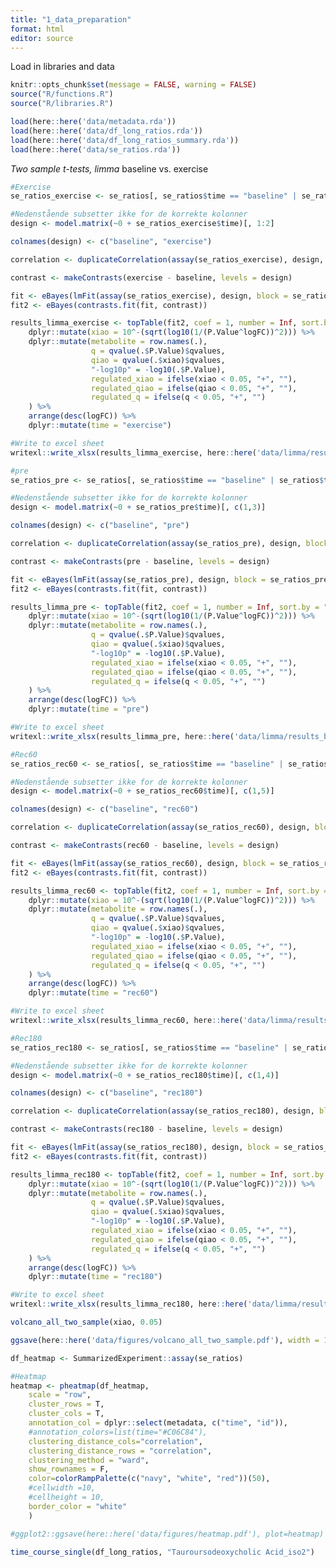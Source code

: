 ```yaml
---
title: "1_data_preparation"
format: html
editor: source
---
```


Load in libraries and data
```r
knitr::opts_chunk$set(message = FALSE, warning = FALSE)
source("R/functions.R")
source("R/libraries.R")

load(here::here('data/metadata.rda'))
load(here::here('data/df_long_ratios.rda'))
load(here::here('data/df_long_ratios_summary.rda'))
load(here::here('data/se_ratios.rda'))
```

*Two sample t-tests, limma*
baseline vs. exercise

```r
#Exercise
se_ratios_exercise <- se_ratios[, se_ratios$time == "baseline" | se_ratios$time == 'exercise']

#Nedenstående subsetter ikke for de korrekte kolonner
design <- model.matrix(~0 + se_ratios_exercise$time)[, 1:2]

colnames(design) <- c("baseline", "exercise")

correlation <- duplicateCorrelation(assay(se_ratios_exercise), design, block = se_ratios_exercise$id)

contrast <- makeContrasts(exercise - baseline, levels = design)

fit <- eBayes(lmFit(assay(se_ratios_exercise), design, block = se_ratios_exercise$id, correlation = correlation$consensus))
fit2 <- eBayes(contrasts.fit(fit, contrast))

results_limma_exercise <- topTable(fit2, coef = 1, number = Inf, sort.by = "logFC") %>%
    dplyr::mutate(xiao = 10^-(sqrt(log10(1/(P.Value^logFC))^2))) %>%
    dplyr::mutate(metabolite = row.names(.),
                  q = qvalue(.$P.Value)$qvalues,
                  qiao = qvalue(.$xiao)$qvalues,
                  "-log10p" = -log10(.$P.Value),
                  regulated_xiao = ifelse(xiao < 0.05, "+", ""),
                  regulated_qiao = ifelse(qiao < 0.05, "+", ""),
                  regulated_q = ifelse(q < 0.05, "+", "")
    ) %>%
    arrange(desc(logFC)) %>% 
    dplyr::mutate(time = "exercise")

#Write to excel sheet
writexl::write_xlsx(results_limma_exercise, here::here('data/limma/results_baseline_vs_exercise.xlsx')) 

```

```r
#pre
se_ratios_pre <- se_ratios[, se_ratios$time == "baseline" | se_ratios$time == 'pre']

#Nedenstående subsetter ikke for de korrekte kolonner
design <- model.matrix(~0 + se_ratios_pre$time)[, c(1,3)]

colnames(design) <- c("baseline", "pre")

correlation <- duplicateCorrelation(assay(se_ratios_pre), design, block = se_ratios_pre$id)

contrast <- makeContrasts(pre - baseline, levels = design)

fit <- eBayes(lmFit(assay(se_ratios_pre), design, block = se_ratios_pre$id, correlation = correlation$consensus))
fit2 <- eBayes(contrasts.fit(fit, contrast))

results_limma_pre <- topTable(fit2, coef = 1, number = Inf, sort.by = "logFC") %>%
    dplyr::mutate(xiao = 10^-(sqrt(log10(1/(P.Value^logFC))^2))) %>%
    dplyr::mutate(metabolite = row.names(.),
                  q = qvalue(.$P.Value)$qvalues,
                  qiao = qvalue(.$xiao)$qvalues,
                  "-log10p" = -log10(.$P.Value),
                  regulated_xiao = ifelse(xiao < 0.05, "+", ""),
                  regulated_qiao = ifelse(qiao < 0.05, "+", ""),
                  regulated_q = ifelse(q < 0.05, "+", "")
    ) %>%
    arrange(desc(logFC)) %>% 
    dplyr::mutate(time = "pre")

#Write to excel sheet
writexl::write_xlsx(results_limma_pre, here::here('data/limma/results_baseline_vs_pre.xlsx')) 
```


```r
#Rec60
se_ratios_rec60 <- se_ratios[, se_ratios$time == "baseline" | se_ratios$time == 'rec60']

#Nedenstående subsetter ikke for de korrekte kolonner
design <- model.matrix(~0 + se_ratios_rec60$time)[, c(1,5)]

colnames(design) <- c("baseline", "rec60")

correlation <- duplicateCorrelation(assay(se_ratios_rec60), design, block = se_ratios_rec60$id)

contrast <- makeContrasts(rec60 - baseline, levels = design)

fit <- eBayes(lmFit(assay(se_ratios_rec60), design, block = se_ratios_rec60$id, correlation = correlation$consensus))
fit2 <- eBayes(contrasts.fit(fit, contrast))

results_limma_rec60 <- topTable(fit2, coef = 1, number = Inf, sort.by = "logFC") %>%
    dplyr::mutate(xiao = 10^-(sqrt(log10(1/(P.Value^logFC))^2))) %>%
    dplyr::mutate(metabolite = row.names(.),
                  q = qvalue(.$P.Value)$qvalues,
                  qiao = qvalue(.$xiao)$qvalues,
                  "-log10p" = -log10(.$P.Value),
                  regulated_xiao = ifelse(xiao < 0.05, "+", ""),
                  regulated_qiao = ifelse(qiao < 0.05, "+", ""),
                  regulated_q = ifelse(q < 0.05, "+", "")
    ) %>%
    arrange(desc(logFC)) %>% 
    dplyr::mutate(time = "rec60")

#Write to excel sheet
writexl::write_xlsx(results_limma_rec60, here::here('data/limma/results_baseline_vs_rec60.xlsx')) 
```

```r
#Rec180
se_ratios_rec180 <- se_ratios[, se_ratios$time == "baseline" | se_ratios$time == 'rec180']

#Nedenstående subsetter ikke for de korrekte kolonner
design <- model.matrix(~0 + se_ratios_rec180$time)[, c(1,4)]

colnames(design) <- c("baseline", "rec180")

correlation <- duplicateCorrelation(assay(se_ratios_rec180), design, block = se_ratios_rec180$id)

contrast <- makeContrasts(rec180 - baseline, levels = design)

fit <- eBayes(lmFit(assay(se_ratios_rec180), design, block = se_ratios_rec180$id, correlation = correlation$consensus))
fit2 <- eBayes(contrasts.fit(fit, contrast))

results_limma_rec180 <- topTable(fit2, coef = 1, number = Inf, sort.by = "logFC") %>%
    dplyr::mutate(xiao = 10^-(sqrt(log10(1/(P.Value^logFC))^2))) %>%
    dplyr::mutate(metabolite = row.names(.),
                  q = qvalue(.$P.Value)$qvalues,
                  qiao = qvalue(.$xiao)$qvalues,
                  "-log10p" = -log10(.$P.Value),
                  regulated_xiao = ifelse(xiao < 0.05, "+", ""),
                  regulated_qiao = ifelse(qiao < 0.05, "+", ""),
                  regulated_q = ifelse(q < 0.05, "+", "")
    ) %>%
    arrange(desc(logFC)) %>% 
    dplyr::mutate(time = "rec180")

#Write to excel sheet
writexl::write_xlsx(results_limma_rec180, here::here('data/limma/results_baseline_vs_rec180.xlsx')) 
```


```r
volcano_all_two_sample(xiao, 0.05)

ggsave(here::here('data/figures/volcano_all_two_sample.pdf'), width = 15, height = 10)
```


```r
df_heatmap <- SummarizedExperiment::assay(se_ratios)

#Heatmap
heatmap <- pheatmap(df_heatmap,
    scale = "row",
    cluster_rows = T,
    cluster_cols = T,
    annotation_col = dplyr::select(metadata, c("time", "id")),
    #annotation_colors=list(time="#C06C84"),
    clustering_distance_cols="correlation",
    clustering_distance_rows = "correlation",
    clustering_method = "ward",
    show_rownames = F,
    color=colorRampPalette(c("navy", "white", "red"))(50),
    #cellwidth =10,
    #cellheight = 10,
    border_color = "white"
    )

#ggplot2::ggsave(here::here('data/figures/heatmap.pdf'), plot=heatmap)

```

```r

time_course_single(df_long_ratios, "Tauroursodeoxycholic Acid_iso2")

```

